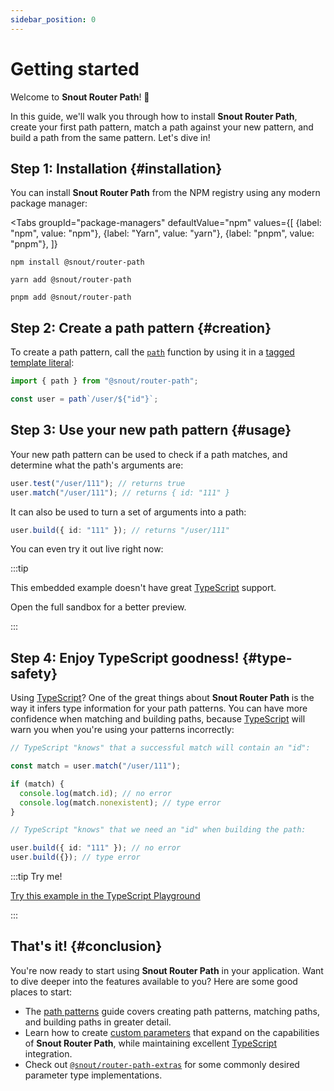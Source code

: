 ```yaml
---
sidebar_position: 0
---
```



# Getting started

Welcome to **Snout Router Path**! 🐽

In this guide, we'll walk you through how to install **Snout Router Path**,
create your first path pattern, match a path against your new pattern, and build
a path from the same pattern. Let's dive in!

## Step 1: Installation {#installation}

You can install **Snout Router Path** from the NPM registry using any modern
package manager:

<Tabs
  groupId="package-managers"
  defaultValue="npm"
  values={[
    {label: "npm", value: "npm"},
    {label: "Yarn", value: "yarn"},
    {label: "pnpm", value: "pnpm"},
  ]}
>
<TabItem value="npm">

    npm install @snout/router-path

</TabItem>
<TabItem value="yarn">

    yarn add @snout/router-path

</TabItem>
<TabItem value="pnpm">

    pnpm add @snout/router-path

</TabItem>
</Tabs>

## Step 2: Create a path pattern {#creation}

To create a path pattern, call the [`path`] function by using it in a
[tagged template literal]:

[`path`]: api/function/path.mdx
[tagged template literal]: https://developer.mozilla.org/docs/Web/JavaScript/Reference/Template_literals#tagged_templates

```ts no-transpile
import { path } from "@snout/router-path";

const user = path`/user/${"id"}`;
```

## Step 3: Use your new path pattern {#usage}

Your new path pattern can be used to check if a path matches, and determine what
the path's arguments are:

```ts no-transpile
user.test("/user/111"); // returns true
user.match("/user/111"); // returns { id: "111" }
```

It can also be used to turn a set of arguments into a path:

```ts no-transpile
user.build({ id: "111" }); // returns "/user/111"
```

You can even try it out live right now:

<Sandbox inline id={GETTING_STARTED_ID} height="300px" />

:::tip

This embedded example doesn't have great [TypeScript] support.

<Link to={GETTING_STARTED_URL}>Open the full sandbox</Link> for a better
preview.

[typescript]: https://www.typescriptlang.org/

:::

## Step 4: Enjoy TypeScript goodness! {#type-safety}

Using [TypeScript]? One of the great things about **Snout Router Path** is the
way it infers type information for your path patterns. You can have more
confidence when matching and building paths, because [TypeScript] will warn you
when you're using your patterns incorrectly:

[typescript]: https://www.typescriptlang.org/

```ts no-transpile
// TypeScript "knows" that a successful match will contain an "id":

const match = user.match("/user/111");

if (match) {
  console.log(match.id); // no error
  console.log(match.nonexistent); // type error
}

// TypeScript "knows" that we need an "id" when building the path:

user.build({ id: "111" }); // no error
user.build({}); // type error
```

:::tip Try me!

[Try this example in the TypeScript Playground](https://www.typescriptlang.org/play?#code/JYWwDg9gTgLgBAbzmAhjAFnAvnAZlCEOAIgAEBnAOwgFcYB6AugUygFpUNiBuAKF4DGESuXg1yrOAF5kadAAN641vQAkCYsAAmxLPL6969OABUAnmGYBlAVGBh4xANbUA7uWJwMaOCjjkaAQFmcnJcGgAbOBA0AUxXYAiooUoYFGBKX0zNHQAufhTRaNjMGWUoADoYmDiACmIlCSh6AEY24gBKA2BcOFrquI7EXjg4QogI5gqIiABzfpKK7S64IzhqOFYCKBGx4XIJqZn5gfQK6kpmAA9gUWZUlbWYC2ZNqG3eLH4180sbOwcJBcEHcnm88Fcr0uzC0WRI2k8rnQ9zgACMaIktBlZl5kbIMPleOUKujMbUkNpciQ2i1PFhHsYNltoESmiSMREtOT6dxVsZnpY3tsgA)

:::

## That's it! {#conclusion}

You're now ready to start using **Snout Router Path** in your application. Want
to dive deeper into the features available to you? Here are some good places to
start:

- The [path patterns] guide covers creating path patterns, matching paths, and
  building paths in greater detail.
- Learn how to create [custom parameters] that expand on the capabilities of
  **Snout Router Path**, while maintaining excellent [TypeScript] integration.
- Check out [`@snout/router-path-extras`] for some commonly desired parameter
  type implementations.

[`@snout/router-path-extras`]: https://snout.dev/router-path-extras
[custom parameters]: guides/custom-parameters.mdx
[path patterns]: guides/path-patterns.mdx
[typescript]: https://www.typescriptlang.org/
